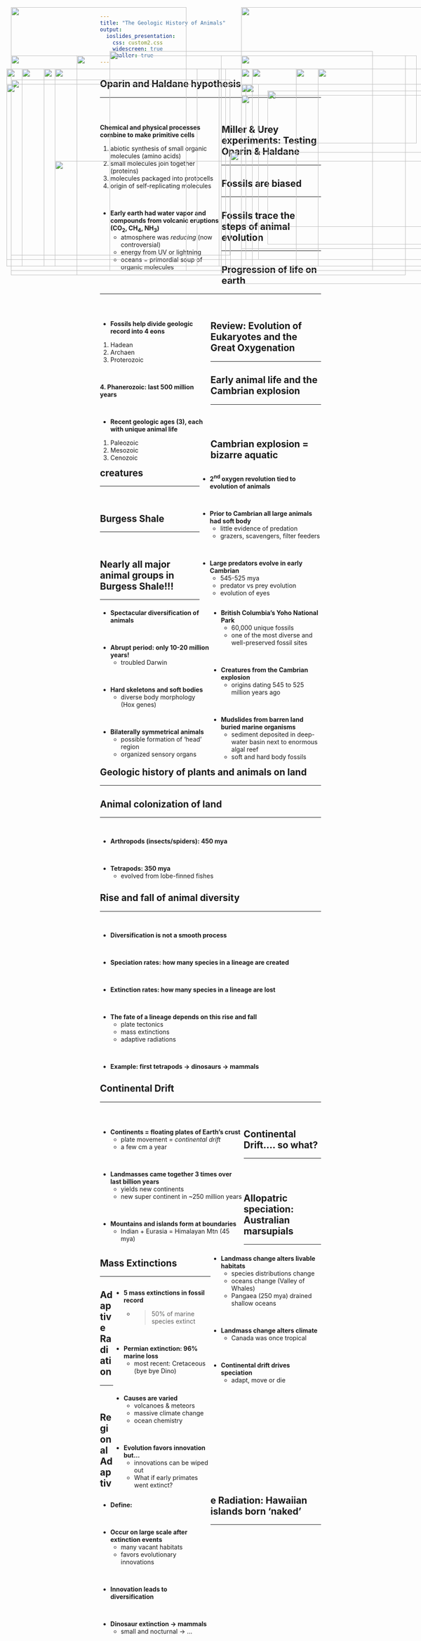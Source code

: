 ```yaml
---
title: "The Geologic History of Animals"
output: 
  ioslides_presentation:
    css: custom2.css
    widescreen: true
    smaller: true
---
```


## Oparin and Haldane hypothesis
<hr>
<br/>

<div style="float: left; width: 55%;">

**Chemical and physical processes combine to make primitive cells**
<br/>

<!-- 1. -->
<!-- 2. -->
<!-- 3. -->
<!-- 4. -->
1. abiotic synthesis of small organic molecules (amino acids)
2. small molecules join together (proteins)
3. molecules packaged into protocells
4. origin of self-replicating molecules

<br/>

* **Early earth had water vapor and compounds from volcanic eruptions (CO~2~, CH~4~, NH~3~)**
    + atmosphere was *reducing* (now controversial)
    + energy from UV or lightning
    + oceans = primordial soup of organic molecules

</div>

<IMG STYLE="position:absolute; TOP:240px; LEFT:610px; WIDTH:450px; HEIGHT:350px" SRC="images/origin.jpg">

## Miller & Urey experiments: Testing Oparin & Haldane
<hr>

<IMG STYLE="position:absolute; TOP:190px; LEFT:50px; WIDTH:400px; HEIGHT:450px" SRC="images/miller_urey.gif">

<IMG STYLE="position:absolute; TOP:250px; LEFT:550px; WIDTH:500px; HEIGHT:300px" SRC="images/volcano_amino.jpg">
  
##

<IMG STYLE="position:absolute; TOP:50px; LEFT:25px; WIDTH:400px; HEIGHT:600px" SRC="images/geologic.jpg">

<IMG STYLE="position:absolute; TOP:50px; LEFT:550px; WIDTH:500px; HEIGHT:600px" SRC="images/fossil_record.jpg">

## Fossils are biased
<hr>

<IMG STYLE="position:absolute; TOP:150px; LEFT:250px; WIDTH:600px; HEIGHT:500px" SRC="images/bias.gif">

## Fossils trace the steps of animal evolution
<hr>

<IMG STYLE="position:absolute; TOP:190px; LEFT:125px; WIDTH:850px; HEIGHT:450px" SRC="images/mammal2.jpg">

## Progression of life on earth
<hr>
<br/>

<div style="float: left; width: 50%;">

* **Fossils help divide geologic record into 4 eons**
1. Hadean
2. Archaen
3. Proterozoic

<br/>

**4. Phanerozoic: last 500 million years**

<br/>

* **Recent geologic ages (3), each with unique animal life**
1. Paleozoic
2. Mesozoic
3. Cenozoic

</div>

<IMG STYLE="position:absolute; TOP:225px; LEFT:550px; WIDTH:500px; HEIGHT:400px" SRC="images/timescale.jpg">

## Review: Evolution of Eukaryotes and the Great Oxygenation
<hr>

<IMG STYLE="position:absolute; TOP:190px; LEFT:575px; WIDTH:400px; HEIGHT:450px" SRC="images/endo1.jpg">

<IMG STYLE="position:absolute; TOP:190px; LEFT:15px; WIDTH:500px; HEIGHT:450px" SRC="images/oxygen.jpg">

## Early animal life and the Cambrian explosion
<hr>
<br/>
<br/>

<IMG STYLE="position:absolute; TOP:190px; LEFT:50px; WIDTH:400px; HEIGHT:450px" SRC="images/cambrian.jpg">

<div style="float: right; width: 55%;">

* **2^nd^ oxygen revolution tied to evolution of animals**

<br/>

* **Prior to Cambrian all large animals had soft body**
    + little evidence of predation
    + grazers, scavengers, filter feeders

<br/>

* **Large predators evolve in early Cambrian**
    + 545-525 mya
    + predator vs prey evolution
    + evolution of eyes

</div>

## Cambrian explosion = bizarre aquatic creatures
<hr>
<br/>

<div style="float: left; width: 50%;">

* **Spectacular diversification of animals**

<br/>

* **Abrupt period: only 10-20 million years!**
    + troubled Darwin

<br/>

* **Hard skeletons and soft bodies**
    + diverse body morphology (Hox genes)

<br/>

* **Bilaterally symmetrical animals**
    + possible formation of 'head' region
    + organized sensory organs

</div>

<IMG STYLE="position:absolute; TOP:190px; LEFT:550px; WIDTH:450px; HEIGHT:450px" SRC="images/creatures.jpg">

## Burgess Shale
<hr>
<br/>

<div style="float: left; width: 50%;">

* **British Columbia's Yoho National Park**
    + 60,000 unique fossils
    + one of the most diverse and well-preserved fossil sites
 
<br/>
 
* **Creatures from the Cambrian explosion**
    + origins dating 545 to 525 million years ago

<br/>

* **Mudslides from barren land buried marine organisms**
    + sediment  deposited in deep-water basin next to enormous algal reef 
    + soft and hard body fossils

</div>

<IMG STYLE="position:absolute; TOP:225px; LEFT:560px; WIDTH:500px; HEIGHT:400px" SRC="images/burgess.jpg">

## Nearly all major animal groups in Burgess Shale!!!
<hr>

<IMG STYLE="position:absolute; TOP:190px; LEFT:50px; WIDTH:450px; HEIGHT:450px" SRC="images/burgess_creatures.png">

<IMG STYLE="position:absolute; TOP:190px; LEFT:550px; WIDTH:450px; HEIGHT:450px" SRC="images/creatures.jpg">

<!-- ## -->
<!-- <br/> -->
<!-- <br/> -->

<!-- **Did the Cambrian really explode?** -->


<!-- <IMG STYLE="position:absolute; TOP:275px; LEFT:25px; WIDTH:550px; HEIGHT:275px" SRC="images/edicar2.jpg"> -->

<!-- <IMG STYLE="position:absolute; TOP:50px; LEFT:600px; WIDTH:400px; HEIGHT:600px" SRC="images/edicar3.jpg"> -->

## Geologic history of plants and animals on land
<hr>
<IMG STYLE="position:absolute; TOP:160px; LEFT:25px; WIDTH:480px; HEIGHT:500px" SRC="images/animal_record2.jpg">

<IMG STYLE="position:absolute; TOP:250px; LEFT:550px; WIDTH:525px; HEIGHT:350px" SRC="images/animal_record3.gif">

## Animal colonization of land
<hr>
<br/>

* **Arthropods (insects/spiders): 450 mya**

<br/>

* **Tetrapods: 350 mya**
    + evolved from lobe-finned fishes
    
<IMG STYLE="position:absolute; TOP:400px; LEFT:125px; WIDTH:850px; HEIGHT:225px" SRC="images/fishland.jpg">

## Rise and fall of animal diversity
<hr>
<br/>

* **Diversification is not a smooth process**

<br/>

* **Speciation rates: how many species in a lineage are created**

<br/>

* **Extinction rates: how many species in a lineage are lost**

<br/>

* **The fate of a lineage depends on this rise and fall**
    + plate tectonics
    + mass extinctions
    + adaptive radiations
    
<br/>

* **Example: first tetrapods &rarr; dinosaurs &rarr; mammals**
    
<IMG STYLE="position:absolute; TOP:190px; LEFT:675px; WIDTH:350px; HEIGHT:450px" SRC="images/diverse.jpg">

## Continental Drift
<hr>
<br/>

<div style="float: left; width: 65%;">

* **Continents = floating plates of Earth's crust**
    + plate movement = *continental drift*
    + a few cm a year
    
<br/>

* **Landmasses came together 3 times over last billion years**
    + yields new continents
    + new super continent in ~250 million years
    
<br/>
  
* **Mountains and islands form at boundaries**
    + Indian + Eurasia = Himalayan Mtn (45 mya)

</div>

<IMG STYLE="position:absolute; TOP:190px; LEFT:725px; WIDTH:300px; HEIGHT:450px" SRC="images/drift.jpg">

## Continental Drift.... so what?
<hr>
<br/>
<br/>

<div style="float: right; width: 50%;">

* **Landmass change alters livable habitats**
    + species distributions change
    + oceans change (Valley of Whales)
    + Pangaea (250 mya) drained shallow oceans

<br/>

* **Landmass change alters climate**
    + Canada was once tropical
    
<br/>
  
* **Continental drift drives speciation**
    + adapt, move or die

</div>

<IMG STYLE="position:absolute; TOP:215px; LEFT:25px; WIDTH:500px; HEIGHT:400px" SRC="images/tectonic.jpg">

## Allopatric speciation: Australian marsupials
<hr>

<IMG STYLE="position:absolute; TOP:190px; LEFT:100px; WIDTH:350px; HEIGHT:450px" SRC="images/marsupial2.png">

<IMG STYLE="position:absolute; TOP:190px; LEFT:575px; WIDTH:350px; HEIGHT:450px" SRC="images/marsupial.gif">

## Mass Extinctions
<hr>

<IMG STYLE="position:absolute; TOP:225px; LEFT:15px; WIDTH:575px; HEIGHT:400px" SRC="images/extinct1.jpg">

<div style="float: right; width: 44%;">

* **5 mass extinctions in fossil record**
    + >50% of marine species extinct
    
<br/>

* **Permian extinction: 96% marine loss**
    + most recent: Cretaceous (bye bye Dino)
    
<br/>
  
* **Causes are varied**
    + volcanoes & meteors
    + massive climate change
    + ocean chemistry
    
<br/>

* **Evolution favors innovation but...**
    + innovations can be wiped out
    + What if early primates went extinct?

</div>

## Adaptive Radiation
<hr>
<br/>

<div style="float: left; width: 50%;">

* **Define:**

<br/>

* **Occur on large scale after extinction events**
    + many vacant habitats
    + favors evolutionary innovations

<br/>

* **Innovation leads to diversification**

<br/>

* **Dinosaur extinction &rarr; mammals**
    + small and nocturnal &rarr; ...

</div>

<IMG STYLE="position:absolute; TOP:160px; LEFT:550px; WIDTH:400px; HEIGHT:200px" SRC="images/KTextinction.gif">

<IMG STYLE="position:absolute; TOP:380px; LEFT:525px; WIDTH:550px; HEIGHT:300px" SRC="images/mammal.jpg">

## Regional Adaptive Radiation: Hawaiian islands born 'naked'
<hr>

<IMG STYLE="position:absolute; TOP:160px; LEFT:175px; WIDTH:750px; HEIGHT:500px" SRC="images/hawaii.jpg">

